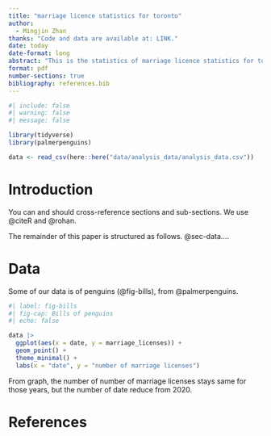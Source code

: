 ```yaml
---
title: "marriage licence statistics for toronto"
author: 
  - Mingjin Zhan
thanks: "Code and data are available at: LINK."
date: today
date-format: long
abstract: "This is the statistics of marriage licence statistics for toronto; looking for the relationship between data and number"
format: pdf
number-sections: true
bibliography: references.bib
---
```


```r
#| include: false
#| warning: false
#| message: false

library(tidyverse)
library(palmerpenguins)

data <- read_csv(here::here("data/analysis_data/analysis_data.csv"))

```


# Introduction

You can and should cross-reference sections and sub-sections. We use @citeR and @rohan.

The remainder of this paper is structured as follows. @sec-data....



# Data {#sec-data}

Some of our data is of penguins (@fig-bills), from @palmerpenguins.

```r
#| label: fig-bills
#| fig-cap: Bills of penguins
#| echo: false

data |> 
  ggplot(aes(x = date, y = marriage_licenses)) +
  geom_point() +
  theme_minimal() +
  labs(x = "date", y = "number of marriage licenses")
```

From graph, the number of number of marriage licenses stays same for those years, but the number of date reduce from 2020.


\newpage


# References


